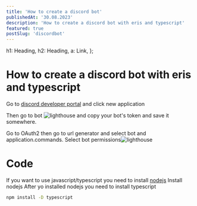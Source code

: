 ```yaml
---
title: 'How to create a discord bot'
publishedAt: '30.08.2023'
description: 'How to create a discord bot with eris and typescript'
featured: true
postSlug: 'discordbot'
---
```


  h1: Heading,
  h2: Heading,
  a: Link,
};

<GoBack />

# How to create a discord bot with eris and typescript

Go to [discord developer portal](https://discord.com/developers/applications)
and click new application

Then go to bot ![lighthouse](/images/discord/bot.png) and copy your bot's token
and save it somewhere.

Go to OAuth2 then go to url generator and select bot and application.commands.
Select bot permissions![lighthouse](/images/discord/url.png)

# Code

If you want to use javascript/typescript you need to install
[nodejs](https://nodejs.org/en) Install nodejs After yo installed nodejs you
need to install typescript

```bash
npm install -D typescript
```
